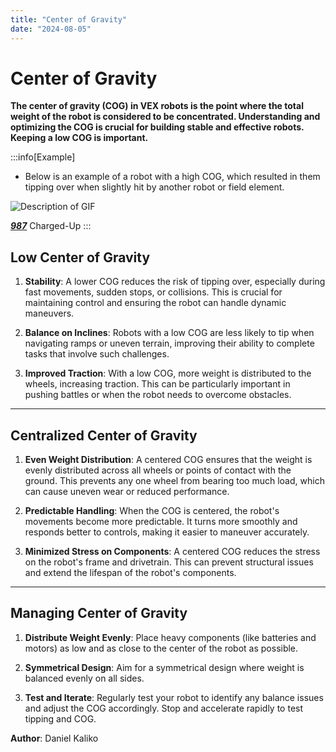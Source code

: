 ```yaml
---
title: "Center of Gravity"
date: "2024-08-05"
---
```


# Center of Gravity

**The center of gravity (COG) in VEX robots is the point where the total weight of the robot is considered to be concentrated. Understanding and optimizing the COG is crucial for building stable and effective robots. Keeping a low COG is important.**

:::info[Example]
- Below is an example of a robot with a high COG, which resulted in them tipping over when slightly hit by another robot or field element.

<div class="gif-container">
  <img src="\img\CenterOfGravityExample.gif" alt="Description of GIF" />
</div>

[***987***](https://www.youtube.com/@Team987) Charged-Up
:::

## Low Center of Gravity

1. **Stability**: A lower COG reduces the risk of tipping over, especially during fast movements, sudden stops, or collisions. This is crucial for maintaining control and ensuring the robot can handle dynamic maneuvers.

2. **Balance on Inclines**: Robots with a low COG are less likely to tip when navigating ramps or uneven terrain, improving their ability to complete tasks that involve such challenges.

3. **Improved Traction**: With a low COG, more weight is distributed to the wheels, increasing traction. This can be particularly important in pushing battles or when the robot needs to overcome obstacles.

---

## Centralized Center of Gravity

1. **Even Weight Distribution**: A centered COG ensures that the weight is evenly distributed across all wheels or points of contact with the ground. This prevents any one wheel from bearing too much load, which can cause uneven wear or reduced performance.

2. **Predictable Handling**: When the COG is centered, the robot's movements become more predictable. It turns more smoothly and responds better to controls, making it easier to maneuver accurately.

3. **Minimized Stress on Components**: A centered COG reduces the stress on the robot's frame and drivetrain. This can prevent structural issues and extend the lifespan of the robot's components.

---

## Managing Center of Gravity

1. **Distribute Weight Evenly**: Place heavy components (like batteries and motors) as low and as close to the center of the robot as possible.

2. **Symmetrical Design**: Aim for a symmetrical design where weight is balanced evenly on all sides.

4. **Test and Iterate**: Regularly test your robot to identify any balance issues and adjust the COG accordingly. Stop and accelerate rapidly to test tipping and COG.

<div style={{ marginTop: '2em', borderTop: '1px solid #5555', paddingTop: '1em', textAlign: 'right' }}>
  <p style={{ fontSize: '0.9em', color: '#555' }}>
    <span style={{ color: '#ccc' }}><strong>Author</strong>: </span> <span style={{ color: '#bbb' }}>Daniel Kaliko</span><br />
  </p>
</div>